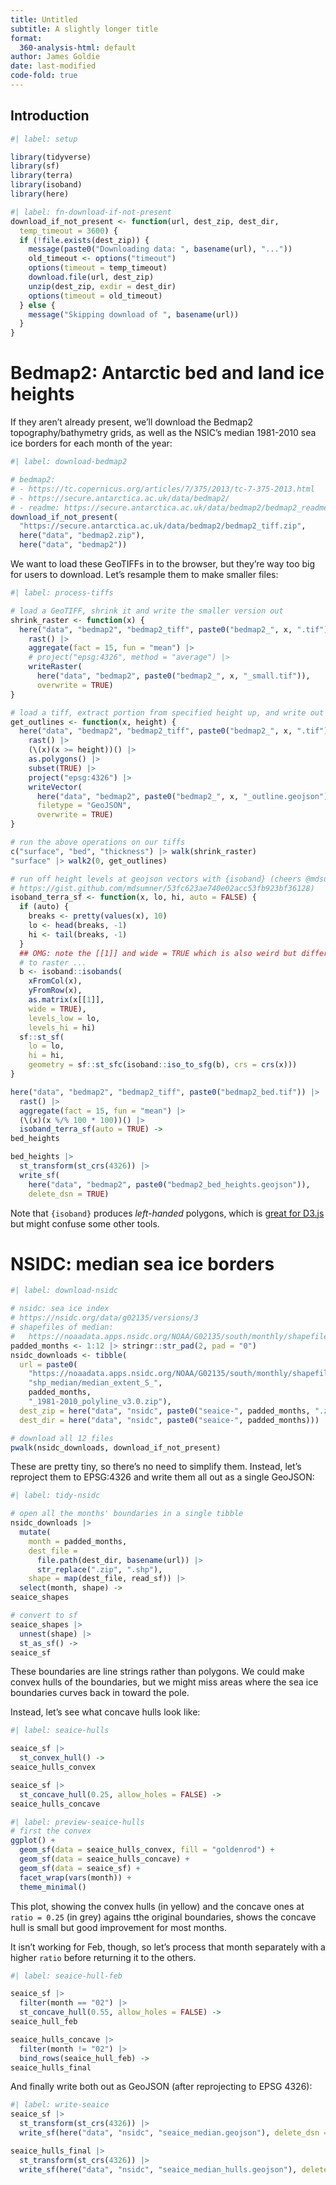 ```yaml
---
title: Untitled
subtitle: A slightly longer title
format:
  360-analysis-html: default
author: James Goldie
date: last-modified
code-fold: true
---
```


## Introduction

```r
#| label: setup

library(tidyverse)
library(sf)
library(terra)
library(isoband)
library(here)
```

```r
#| label: fn-download-if-not-present
download_if_not_present <- function(url, dest_zip, dest_dir,
  temp_timeout = 3600) {
  if (!file.exists(dest_zip)) {
    message(paste0("Downloading data: ", basename(url), "..."))
    old_timeout <- options("timeout")
    options(timeout = temp_timeout)
    download.file(url, dest_zip)
    unzip(dest_zip, exdir = dest_dir)
    options(timeout = old_timeout)
  } else {
    message("Skipping download of ", basename(url))
  }
}
```

# Bedmap2: Antarctic bed and land ice heights

If they aren't already present, we'll download the Bedmap2 topography/bathymetry grids, as well as the NSIC's median 1981-2010 sea ice borders for each month of the year:

```r
#| label: download-bedmap2

# bedmap2:
# - https://tc.copernicus.org/articles/7/375/2013/tc-7-375-2013.html
# - https://secure.antarctica.ac.uk/data/bedmap2/
# - readme: https://secure.antarctica.ac.uk/data/bedmap2/bedmap2_readme.txt
download_if_not_present(
  "https://secure.antarctica.ac.uk/data/bedmap2/bedmap2_tiff.zip",
  here("data", "bedmap2.zip"),
  here("data", "bedmap2"))
```

We want to load these GeoTIFFs in to the browser, but they're way too big for users to download. Let's resample them to make smaller files:

```r
#| label: process-tiffs

# load a GeoTIFF, shrink it and write the smaller version out
shrink_raster <- function(x) {
  here("data", "bedmap2", "bedmap2_tiff", paste0("bedmap2_", x, ".tif")) |>
    rast() |>
    aggregate(fact = 15, fun = "mean") |>
    # project("epsg:4326", method = "average") |>
    writeRaster(
      here("data", "bedmap2", paste0("bedmap2_", x, "_small.tif")),
      overwrite = TRUE)
}

# load a tiff, extract portion from specified height up, and write out as polys
get_outlines <- function(x, height) {
  here("data", "bedmap2", "bedmap2_tiff", paste0("bedmap2_", x, ".tif")) |>
    rast() |>
    (\(x)(x >= height))() |>
    as.polygons() |>
    subset(TRUE) |>
    project("epsg:4326") |>
    writeVector(
      here("data", "bedmap2", paste0("bedmap2_", x, "_outline.geojson")),
      filetype = "GeoJSON",
      overwrite = TRUE)
}

# run the above operations on our tiffs
c("surface", "bed", "thickness") |> walk(shrink_raster)
"surface" |> walk2(0, get_outlines)

# run off height levels at geojson vectors with {isoband} (cheers @mdsumner:
# https://gist.github.com/mdsumner/53fc623ae740e02acc53fb923bf36128)
isoband_terra_sf <- function(x, lo, hi, auto = FALSE) {
  if (auto) {
    breaks <- pretty(values(x), 10)
    lo <- head(breaks, -1)
    hi <- tail(breaks, -1)
  }
  ## OMG: note the [[1]] and wide = TRUE which is also weird but different
  # to raster ...
  b <- isoband::isobands(
    xFromCol(x),
    yFromRow(x),
    as.matrix(x[[1]],
    wide = TRUE),
    levels_low = lo,
    levels_hi = hi)
  sf::st_sf(
    lo = lo,
    hi = hi,
    geometry = sf::st_sfc(isoband::iso_to_sfg(b), crs = crs(x)))
}

here("data", "bedmap2", "bedmap2_tiff", paste0("bedmap2_bed.tif")) |>
  rast() |>
  aggregate(fact = 15, fun = "mean") |>
  (\(x)(x %/% 100 * 100))() |>
  isoband_terra_sf(auto = TRUE) ->
bed_heights

bed_heights |>
  st_transform(st_crs(4326)) |>
  write_sf(
    here("data", "bedmap2", paste0("bedmap2_bed_heights.geojson")),
    delete_dsn = TRUE)
```

:::{.callout-note}
Note that `{isoband}` produces _left-handed_ polygons, which is [great for D3.js](https://gis.stackexchange.com/questions/392452/why-d3-js-works-only-with-geojson-violating-right-hand-rule) but might confuse some other tools.
:::

# NSIDC: median sea ice borders

```r
#| label: download-nsidc

# nsidc: sea ice index
# https://nsidc.org/data/g02135/versions/3
# shapefiles of median:
#   https://noaadata.apps.nsidc.org/NOAA/G02135/south/monthly/shapefiles/shp_median/
padded_months <- 1:12 |> stringr::str_pad(2, pad = "0")
nsidc_downloads <- tibble(
  url = paste0(
    "https://noaadata.apps.nsidc.org/NOAA/G02135/south/monthly/shapefiles/",
    "shp_median/median_extent_S_",
    padded_months,
    "_1981-2010_polyline_v3.0.zip"),
  dest_zip = here("data", "nsidc", paste0("seaice-", padded_months, ".zip")),
  dest_dir = here("data", "nsidc", paste0("seaice-", padded_months)))

# download all 12 files
pwalk(nsidc_downloads, download_if_not_present)
```

These are pretty tiny, so there's no need to simplify them. Instead, let's reproject them to EPSG:4326 and write them all out as a single GeoJSON:

```r
#| label: tidy-nsidc

# open all the months' boundaries in a single tibble
nsidc_downloads |>
  mutate(
    month = padded_months,
    dest_file =
      file.path(dest_dir, basename(url)) |>
      str_replace(".zip", ".shp"),
    shape = map(dest_file, read_sf)) |>
  select(month, shape) ->
seaice_shapes

# convert to sf
seaice_shapes |>
  unnest(shape) |>
  st_as_sf() ->
seaice_sf
```

These boundaries are line strings rather than polygons. We could make convex hulls of the boundaries, but we might miss areas where the sea ice boundaries curves back in toward the pole.

Instead, let's see what concave hulls look like:

```r
#| label: seaice-hulls

seaice_sf |>
  st_convex_hull() ->
seaice_hulls_convex

seaice_sf |>
  st_concave_hull(0.25, allow_holes = FALSE) ->
seaice_hulls_concave
```

```r
#| label: preview-seaice-hulls
# first the convex
ggplot() +
  geom_sf(data = seaice_hulls_convex, fill = "goldenrod") +
  geom_sf(data = seaice_hulls_concave) +
  geom_sf(data = seaice_sf) +
  facet_wrap(vars(month)) +
  theme_minimal()
```

This plot, showing the convex hulls (in yellow) and the concave ones at `ratio = 0.25` (in grey) agains tthe original boundaries, shows the concave hull is small but good improvement for most months.

It isn't working for Feb, though, so let's process that month separately with a higher `ratio` before returning it to the others.

```r
#| label: seaice-hull-feb

seaice_sf |>
  filter(month == "02") |>
  st_concave_hull(0.55, allow_holes = FALSE) ->
seaice_hull_feb

seaice_hulls_concave |>
  filter(month != "02") |>
  bind_rows(seaice_hull_feb) ->
seaice_hulls_final
```

And finally write both out as GeoJSON (after reprojecting to EPSG 4326):

```r
#| label: write-seaice
seaice_sf |>
  st_transform(st_crs(4326)) |>
  write_sf(here("data", "nsidc", "seaice_median.geojson"), delete_dsn = TRUE)

seaice_hulls_final |>
  st_transform(st_crs(4326)) |>
  write_sf(here("data", "nsidc", "seaice_median_hulls.geojson"), delete_dsn = TRUE)
```
